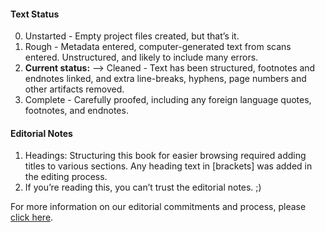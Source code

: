 #### Text Status {-}

0. Unstarted - Empty project files created, but that's it.
1. Rough - Metadata entered, computer-generated text from scans entered. Unstructured, and likely to include many errors.
2. **Current status:** --> Cleaned - Text has been structured, footnotes and endnotes linked, and extra line-breaks, hyphens, page numbers and other artifacts removed.
3. Complete - Carefully proofed, including any foreign language quotes, footnotes, and endnotes. 

#### Editorial Notes {-}

1. Headings: Structuring this book for easier browsing required adding titles to various sections. Any heading text in [brackets] was added in the editing process. 
2. If you're reading this, you can't trust the editorial notes. ;)

For more information on our editorial commitments and process, please [click here](https://classics.warhornmedia.com/editorial).
